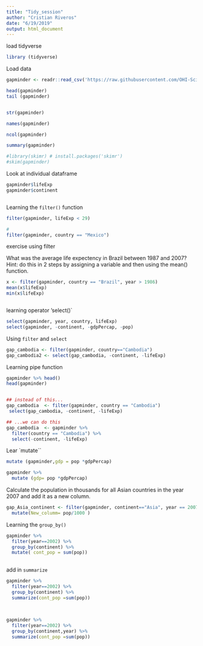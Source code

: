 ```yaml
---
title: "Tidy_session"
author: "Cristian Riveros"
date: "6/19/2019"
output: html_document
---
```

 
 load tidyverse
```r

library (tidyverse)

```

Load data

```r

gapminder <- readr::read_csv('https://raw.githubusercontent.com/OHI-Science/data-science-training/master/data/gapminder.csv') 


```

```r
head(gapminder)
tail (gapminder)


str(gapminder)

names(gapminder)

ncol(gapminder)

summary(gapminder)

#library(skimr) # install.packages('skimr')
#skim(gapminder)

```

Look at individual dataframe

```r
gapminder$lifeExp
gapminder$continent



```

Learning the `filter()` function

```r

filter(gapminder, lifeExp < 29)

#
filter(gapminder, country == "Mexico")

```
exercise using filter

What was the average life expectency in Brazil between 1987 and 2007?
Hint: do this in 2 steps by assigning a variable and then using the mean() function.



```r
x <- filter(gapminder, country == "Brazil", year > 1986)
mean(x$lifeExp)
min(x$lifeExp)



```

learning operator 'select()`

```r
select(gapminder, year, country, lifeExp)
select(gapminder, -continent, -gdpPercap, -pop)

```

Using `filter` and `select` 

```r
gap_cambodia <- filter(gapminder, country=="Cambodia")
gap_cambodia2 <- select(gap_cambodia, -continent, -lifeExp)

```

Learning pipe function

```r
gapminder %>% head()
head(gapminder)


## instead of this...
gap_cambodia  <- filter(gapminder, country == "Cambodia")
 select(gap_cambodia, -continent, -lifeExp) 

## ...we can do this
gap_cambodia  <- gapminder %>% 
  filter(country == "Cambodia") %>% 
  select(-continent, -lifeExp) 

```


Lear `mutate``

```r


mutate (gapminder,gdp = pop *gdpPercap)

gapminder %>% 
  mutate (gdp= pop *gdpPercap)


```

Calculate the population in thousands for all Asian countries in the year 2007 and add it as a new column.

```r

gap_Asia_continent <- filter(gapminder, continent=="Asia", year == 2007) %>% 
  mutate(New_columm= pop/1000 )

```

Learning the `group_by()`

```r

gapminder %>% 
  filter(year==2002) %>% 
  group_by(continent) %>% 
  mutate( cont_pop = sum(pop))
  
```

add in `summarize`

```r
gapminder %>% 
  filter(year==2002) %>% 
  group_by(continent) %>% 
  summarize(cont_pop =sum(pop))
  
  

```


```r
gapminder %>% 
  filter(year==2002) %>% 
  group_by(continent,year) %>% 
  summarize(cont_pop =sum(pop))
  
```